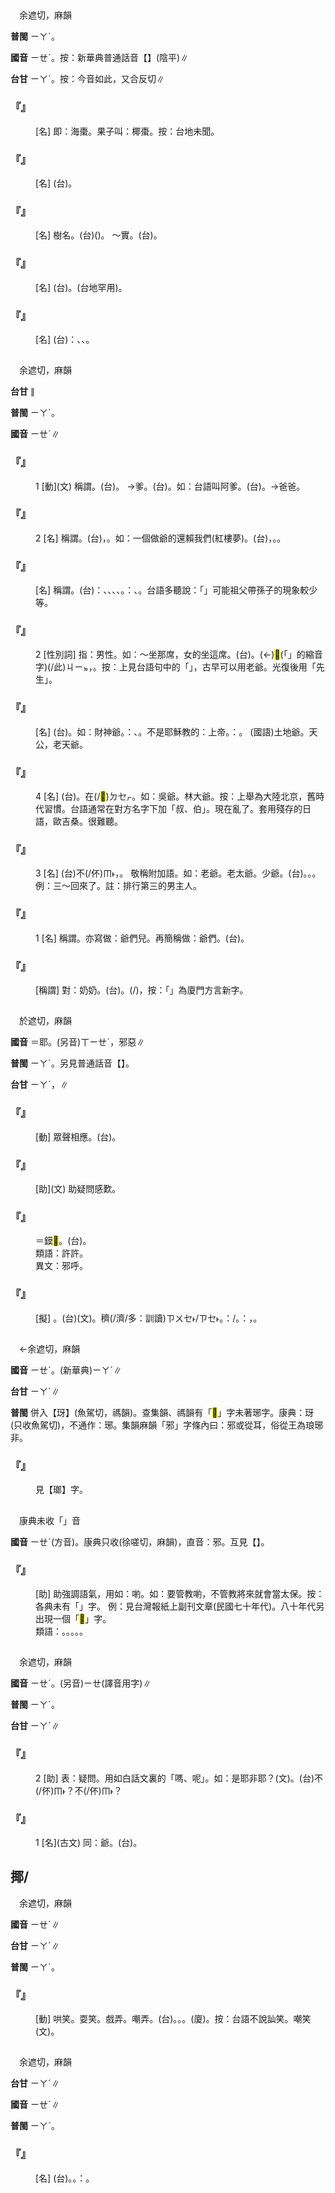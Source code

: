 
=={{ruby|椰|ㄧㄝˊ}}==

　余遮切，麻韻

'''普閩''' <rt>ㄧㄚˊ</rt>。

'''國音''' <rt>ㄧㄝˊ</rt>。按：新華典普通話音【{{ruby|椰|ㄧㄝ}}】(陰平)∥

'''台甘''' <rt>ㄧㄚˊ</rt>。按：今音如此，又合反切∥

    

==='''『{{ruby|棗|ㄗㄠˇ}}{{ruby|椰|ㄧㄝˊ}}』'''===
: [名] 即：海棗。果子叫：椰棗。按：台地未聞。
    

==='''『{{ruby|花|ㄏㄨㄚ}}{{ruby|椰|ㄧㄝˊ}}{{ruby|菜|ㄘㄞˋ}}』'''===
: [名] (台){{ruby|菜|ㄘㄞ˪}}{{ruby|花|ㄏㄨㆤ}}。
    

==='''『{{ruby|椰|ㄧㄝˊ}}{{ruby|子|·ㄗˇ}}』'''===
: [名] 樹名。(台){{ruby|椰|ㄧㄚˊ}}{{ruby|子|ㄐㄧˋ}}({{ruby|樹|ㄑㄧㄨ˫}})。 ～實。(台){{ruby|椰|ㄧㄚˊ}}{{ruby|子|ㄐㄧˋ}}。
    

==='''『{{ruby|椰|ㄧㄝˊ}}{{ruby|棗|ㄗㄠˇ}}』'''===
: [名] (台){{ruby|棗|ㄗㄜˋ}}{{ruby|椰|ㄧㄚˊ}}{{ruby|丌|ㆤ}}{{ruby|果|ㄍㄜˋ}}{{ruby|實|ㄒㄧㆵ ͘}}{{ruby|味|ㆠㄧ˫}}{{ruby|甜|ㄉㆪ}}。{{ruby|伊|ㄧ}}{{ruby|拉|ㄌㄚㆷ}}{{ruby|克|ㄎㄧㆤㆶ}}{{ruby|等|ㄉㄧㄥˋ}}{{ruby|地|ㄉㄨㆤ˫/ㄉㆤ˫}}{{ruby|丌|ㆤ}}{{ruby|出|ㄘㄨㆵ}}{{ruby|產|ㄙㄢˋ}}(台地罕用)。
    

==='''『{{ruby|椰|ㄧㄝˊ}}{{ruby|菜|ㄘㄞˋ}}』'''===
: [名] (台){{ruby|互|ㄏㆦ˫}}{{ruby|見|ㄍㆪ˪/ㄍㄧㄢ˪}}：{{ruby|捲|ㄍㆭˋ}}{{ruby|心|ㄒㄧㆬ}}{{ruby|菜|ㄘㄞ˪}}、{{ruby|洋|ㄧㆧˊ/ㄧㆫˊ}}{{ruby|白|ㄅㆤㆷ ͘}}{{ruby|菜|ㄘㄞ˪}}、{{ruby|花|ㄏㄨㆤ}}{{ruby|椰|ㄧㄚˊ}}{{ruby|菜|ㄘㄞ˪}}。
    

=={{ruby|爺|ㄧㄝˊ}}==

　余遮切，麻韻

'''台甘''' {{ruby|(文)|ㄧㄚˊ}}∥

'''普閩''' <rt>ㄧㄚˊ</rt>。

'''國音''' <rt>ㄧㄝˊ</rt>∥

    

==='''『{{ruby|爺|ㄧㄝˊ}}』'''===
:1  [動](文) 稱謂。(台){{ruby|古|ㄍㆦˋ}}{{ruby|早|ㄗㄚˋ}}{{ruby|人|ㄌㄤˊ}}{{ruby|稱|ㄑㄧㄥ}}{{ruby|呼|ㄏㆦ}}{{ruby|老|ㄌㄠ˪}}{{ruby|爸|ㄅㆤ˫}}{{ruby|叫|ㄍㄧㄜ˪}}{{ruby|做|ㄗㄨㆤ˪/ㄗㄜ˪}}{{ruby|爺|ㄧㄚˊ}}。 →爹。(台){{ruby|爹|ㄉㄧㄚ}}。如：台語叫阿爹。(台){{ruby|阿|ㄚ}}{{ruby|爸|ㄅㄚㆷ}}。→爸爸。
    

==='''『{{ruby|爺|ㄧㄝˊ}}』'''===
:2  [名] 稱謂。(台){{ruby|古|ㄍㆦˋ}}{{ruby|早|ㄗㄚˋ}}{{ruby|奴|ㄋㆦˊ/ㄌㆦˊ}}{{ruby|僕|ㄅㆦㆶ ͘}}，{{ruby|女|ㄌㄨˋ}}{{ruby|婢|ㄅㄧ˫}}{{ruby|稱|ㄑㄧㄥ}}{{ruby|呼|ㄏㆦ}}{{ruby|男|ㄌㆰˊ}}{{ruby|主|ㄗㄨˋ}}{{ruby|人|ㄌㄤˊ}}{{ruby|叫|ㄍㄧㄜ˪}}{{ruby|做|ㄗㄨㆤ˪/ㄗㄜ˪}}{{ruby|爺|ㄧㄚˊ}}。如：一個做爺的還賴我們(紅樓夢)。(台){{ruby|一|ㄧㆵ}}{{ruby|個|ㆤˊ}}{{ruby|做|ㄗㄨㆤ˪/ㄗㄜ˪}}{{ruby|人|·ㄌㄤˊ}}{{ruby|頭|ㄊㄠˊ}}{{ruby|家|ㄍㆤ}}{{ruby|丌|ㆤ}}{{ruby|人|ㄌㄤˊ}}，{{ruby|敢|ㄍㆩˋ}}{{ruby|猶|ㄧㄠˋ}}{{ruby|會|ㆤ˫}}{{ruby|騙|ㄆㄧㄢ˪}}{{ruby|<mark>&#xf8ee6;</mark>|ㆣㄨㄢˋ}}。{{{ruby|亦|ㄧㄚㆷ ͘}}{{ruby|有|ㄨ˫}}{{ruby|一|ㄧㆵ}}{{ruby|個|ㆤˊ}}{{ruby|頭|ㄊㄠˊ}}{{ruby|家|ㄍㆤ}}{{ruby|人|ㄌㄤˊ}}{{ruby|猶|ㄧㄠˋ}}在(/<mark>&#xf9549;</mark>)<rt>ㄉㆤㆷ</rt>{{ruby|騙|ㄆㄧㄢ˪}}簡(/囝)<rt>ㄍㄢˋ</rt>{{ruby|仔|ㄚ}}{{ruby|人|ㄌㄤˊ}}(/{{ruby|對|ㄉㄨㄧ˪}}{{ruby|<mark>&#xf8ee6;</mark>|ㆣㄨㄢˋ}}{{ruby|奴|ㄌㆦˊ/ㄋㆦˊ}}{{ruby|婢|ㄅㄧ˫}}{{ruby|人|ㄌㄤˊ}}，{{ruby|話|ㄨㆤ˫}}{{ruby|講|ㄍㆲˋ}}{{ruby|→|ㄍㆲ}}{{ruby|敢|ㄍㆰˋ}}{{ruby|會|ㆤ˫}}{{ruby|無|ㆠㄜˊ}}{{ruby|準|ㄗㄨㄣˋ}}{{ruby|算|ㄙㆭ˪}}{{ruby|了|·ㄌㄚ˪}}}。
    

==='''『{{ruby|爺|ㄧㄝˊ}}{{ruby|兒|ㄦ}}{{ruby|倆|ㄌㄧㄤˇ}}』'''===
: [名] 稱謂。(台){{ruby|按|ㄢ˪}}：{{ruby|今|ㄍㄧㆬ}}{{ruby|稱|ㄑㄧㄥ}}{{ruby|父|ㄏㄨ˫}}{{ruby|子|ㄗㄨˋ}}、{{ruby|父|ㄏㄨ˫}}{{ruby|女|ㄌㄨˋ/ㄌㄧˋ}}、{{ruby|公|ㄍㆲ}}{{ruby|及|ㄍㄚㆴ}}{{ruby|孫|ㄙㄨㄣ}}、{{ruby|叔|ㄐㄧㆤㆶ}}{{ruby|及|ㄍㄚㆷ}}{{ruby|侄|ㄉㄧㆵ ͘}}{{ruby|兒|ㄌㄧˊ/ㆢㄧˊ}}、{{ruby|侄|ㄉㄧㆵ}}{{ruby|女|ㄌㄧˋ/ㄌㄨˋ}}。{{ruby|如|ㆡㄨˊ/ㄌㄨˊ}}：{{ruby|台|ㄉㄞˊ}}{{ruby|語|ㆣㄨˋ/ㆣㄧˋ}}{{ruby|爸|ㄅㆤ˫}}{{ruby|仔|ㄚ}}{{ruby|囝|ㄍㆩˋ/ㄍㄧㆩˋ}}、{{ruby|公|ㄍㆲ}}{{ruby|孫|ㄙㄨㄣ}}{{ruby|仔|ㄚ}}。台語多聽說：「{{ruby|媽|ㄇㄚˋ}}{{ruby|孫|ㄙㄨㄣ}}{{ruby|仔|ㄚ}}」可能祖父帶孫子的現象較少等。
    

==='''『{{ruby|爺|ㄧㄝˊ}}{{ruby|兒|ㄦ}}{{ruby|們|·ㄇㄣˊ}}』'''===
:2  [性別詞] 指：男性。如：～坐那席，女的坐這席。(台){{ruby|丈|ㄉㄚ}}{{ruby|夫|ㄅㆦ}}。(←{{ruby|丈|ㄉㄧㆲ˫}}{{ruby|夫|ㄏㄨ}}){{ruby|丌|ㆤ}}{{ruby|坐|ㄗㄜ˫/ㄗㆤ˫}}<mark>&#xffb50;</mark>(「{{ruby|此|ㄐㄧˋ}}{{ruby|一|ㄐㄧㆵ ͘}}」{{ruby|個|ㆤˊ}}的縮音字)(/此)<rt>ㄐㄧㆵ</rt>{{ruby|爿|ㄅㄧㄥˊ}}，{{ruby|女|ㄌㄧˋ/ㄌㄨˋ}}{{ruby|丌|ㆤ}}{{ruby|坐|ㄗㄜ˫/ㄗㆤ˫}}{{ruby|彼|ㄏㄧˋ}}{{ruby|爿|ㄅㄧㄥˊ}}。按：上見台語句中的「{{ruby|丈|ㄉㄚ}}{{ruby|夫|ㄅㆦ}}」，古早可以用老爺。光復後用「先生」。
    

==='''『{{ruby|財|ㄘㄞˊ}}{{ruby|神|ㄕㄣˊ}}{{ruby|爺|ㄧㄝˊ}}』'''===
: [名] (台){{ruby|有|ㄨ˫}}{{ruby|迷|ㆠㆤˊ}}{{ruby|信|ㄒㄧㄣ˪}}{{ruby|敬|ㄍㄧㄥ˪}}{{ruby|神|ㄒㄧㄣˊ}}{{ruby|丌|ㆤ}}{{ruby|人|ㄌㄤˊ}}{{ruby|常|ㄒㄧㆲˊ}}{{ruby|在|ㄗㄞ˫}}{{ruby|神|ㄒㄧㄣˊ}}{{ruby|明|ㆠㄧㄥˊ}}{{ruby|名|ㄇㄧㄚˊ}}{{ruby|下|ㆤ˫}}{{ruby|面|ㆠㄧㄣ˫}}{{ruby|加|ㄍㄚ}}{{ruby|一|ㄐㄧㆵ ͘}}{{ruby|字|ㆢㄧ˫/ㄌㄧ˫}}{{ruby|爺|ㄧㄚˊ}}。如：財神爺。{{ruby|台|ㄉㄞˊ}}{{ruby|語|ㆣㄧˋ/ㆣㄨˋ}}{{ruby|中|ㄉㄧㆲ}}{{ruby|有|ㄨ˫}}：{{ruby|關|ㄍㄨㄢ}}{{ruby|帝|ㄉㆤ˪}}{{ruby|爺|ㄧㄚˊ}}、{{ruby|上|ㄒㄧㆲ˫}}{{ruby|帝|ㄉㆤ˪}}{{ruby|爺|ㄧㄚˊ}}。不是耶穌教的：上帝。{{ruby|台|ㄉㄞˊ}}{{ruby|語|ㆣㄧˋ/ㆣㄨˋ}}：{{ruby|土|ㄊㆦˋ}}{{ruby|地|ㄉㆤ˫/ㄉㄧ˫}}{{ruby|公|ㄍㆲ}}。 (國語)土地爺。天公，老天爺。
    

==='''『{{ruby|爺|ㄧㄝˊ}}』'''===
:4  [名] (台){{ruby|對|ㄉㄨㄧ˪}}{{ruby|人|ㄌㄤˊ}}{{ruby|表|ㄅㄧㄠˋ}}{{ruby|客|ㄎㆤㆷ}}{{ruby|氣|ㄎㄧ˪}}{{ruby|又|ㄧㄨ˫}}{{ruby|兼|ㄍㄧㆰ}}{{ruby|示|ㄒㄧ˫}}{{ruby|親|ㄑㄧㄣ}}{{ruby|近|ㄍㄨㄣ˫/ㄍㄧㄣ˫}}{{ruby|丌|ㆤ}}{{ruby|尊|ㄗㄨㄣ}}{{ruby|敬|ㄍㄧㄥ˪}}{{ruby|附|ㄏㄨ˫}}{{ruby|加|ㄍㄚ}}{{ruby|語|ㆣㄨˋ/ㆣㄧˋ}}。{{ruby|附|ㄏㄨ˫}}在(/<mark>&#xf9549;</mark>)<rt>ㄉㆤㆷ</rt>{{ruby|姓|ㄒㄧㄥ˪}}{{ruby|氏|ㄒㄧ˪}}{{ruby|下|ㆤ˫/ㄍㆤ˫}}{{ruby|面|ㆠㄧㄣ˫}}。如：吳爺。林大爺。按：上舉為大陸北京，舊時代習慣。台語通常在對方名字下加「叔、伯」。現在亂了。套用殘存的日語，歐吉桑。很難聽。
    

==='''『{{ruby|爺|ㄧㄝˊ}}』'''===
:3  [名] (台)不(/伓)<rt>ㆬ˫</rt>{{ruby|論|ㄌㄨㄣ˫}}{{ruby|老|ㄌㄜˋ/ㄋㆦˋ}}{{ruby|少|ㄒㄧㄠˋ}}{{ruby|凡|ㄏㄨㄢˊ}}{{ruby|屬|ㄒㄧㆦㆶ ͘}}{{ruby|尊|ㄗㄨㄣ}}{{ruby|輩|ㄅㄨㆤ˪}}{{ruby|丌|ㆤ}}{{ruby|人|ㄌㄤˊ}}，{{ruby|敬|ㄍㄧㄥ˪}}{{ruby|稱|ㄑㄧㄥ}}{{ruby|爺|ㄧㄚˊ}}。 敬稱附加語。如：老爺。老太爺。少爺。(台){{ruby|老|ㄌㄠ˫}}{{ruby|爺|ㄧㄚˊ}}。{{ruby|老|ㄌㄠ˫}}{{ruby|太|ㄊㄞ˪}}{{ruby|爺|ㄧㄚˊ}}。{{ruby|少|ㄒㄧㄠˋ}}{{ruby|爺|ㄧㄚˊ}}。 例：三～回來了。註：排行第三的男主人。
:
    

==='''『{{ruby|爺|ㄧㄝˊ}}{{ruby|兒|ㄦ}}{{ruby|們|·ㄇㄣˊ}}』'''===
:1  [名] 稱謂。亦寫做：爺們兒。再簡稱做：爺們。(台){{ruby|合|ㄏㄚㆴ ͘}}{{ruby|稱|ㄑㄧㄥ}}{{ruby|男|ㄌㆰˊ}}{{ruby|姓|ㄒㄧㄥ˪}}{{ruby|長|ㄉㄧㆲˋ}}{{ruby|輩|ㄅㄨㆤ˪}}{{ruby|及|ㄍㄚㆷ}}{{ruby|伊|ㄧ}}{{ruby|丌|ㆤ}}{{ruby|幼|ㄧㄨ˪}}{{ruby|輩|ㄅㄨㆤ˪}}。
    

==='''『{{ruby|爺|ㄧㄝˊ}}{{ruby|爺|·ㄧㄝˊ}}』'''===
: [稱謂] 對：奶奶。(台){{ruby|阿|ㄚ}}{{ruby|公|ㄍㆲ}}。{{ruby|俺|ㄢˋ}}{{ruby|公|ㄍㆲ}}(/{{ruby|<mark>&#xf9c52;</mark>|ㄢˋ}}{{ruby|公|ㄍㆲ}})，按：「{{ruby|<mark>&#xf9c52;</mark>|ㄢˋ}}」為廈門方言新字。
    

=={{ruby|邪|ㄧㄝˊ}}==

　於遮切，麻韻

'''國音''' {{ruby|(文)|ㄧㄝˊ}}＝耶。(另音)<rt>ㄒㄧㄝˊ</rt>，邪惡∥

'''普閩''' <rt>ㄧㄚˊ</rt>。另見普通話音【{{ruby|邪|ㄒㄧㄝˊ}}】。

'''台甘''' <rt>ㄧㄚˊ</rt>{{ruby|。|ㄒㄧㄚˊ}}，{{ruby|邪|ㄒㄧㄚˊ}}{{ruby|惡|ㆦㆶ}}∥

    

==='''『{{ruby|邪|ㄧㄝˊ}}{{ruby|呼|ㄏㄨ}}』'''===
: [動] 眾聲相應。(台){{ruby|眾|ㄐㄧㄥ˪/ㄐㄧㆲ˪}}{{ruby|人|ㄌㄤˊ}}{{ruby|號|ㄏㄜ˫}}{{ruby|齊|ㄗㄨㆤˊ/ㄗㆤˊ}}{{ruby|喝|ㄏㄨㄚㆷ}}{{ruby|喊|ㄏㄧㆰ˪}}。
    

==='''『{{ruby|邪|ㄧㄝˊ}}』'''===
: [助](文) 助疑問感歎。
    

==='''『{{ruby|莫|ㄇㄛˋ}}{{ruby|邪|ㄧㄝˊ}}』'''===
:  ＝鏌<mark>&#xf91f6;</mark>。(台){{ruby|古|ㄍㆦˋ}}{{ruby|早|ㄗㄚˋ}}{{ruby|時|ㄒㄧˊ}}{{ruby|丌|ㆤ}}{{ruby|<mark>&#xf9fd6;</mark>|ㄍㄧㆰˋ}}{{ruby|名|ㄇㄧㄚˊ}}。
:類語：許許。
:
:異文：邪呼。
:
    

==='''『{{ruby|邪|ㄧㄝˊ}}{{ruby|許|ㄏㄨˇ}}』'''===
: [擬] {{ruby|許|ㄏㄨˇ}}{{ruby|許|ㄏㄨˇ}}。(台){{ruby|邪|ㄧㄚˊ}}{{ruby|許|ㄏㆦˋ}}(文)。穧(/濟/多：訓讀)<rt>ㄗㄨㆤ˫/ㄗㆤ˫</rt>{{ruby|人|ㄌㄤˊ}}{{ruby|做|ㄗㄨㆤ˪/ㄗㄜ˪}}{{ruby|粗|ㄘㆦ}}{{ruby|重|ㄉㄤ˫}}{{ruby|功|ㄎㄤ}}{{ruby|課|ㄎㆤ˪/ㄎㄨㆤ˪}}{{ruby|同|ㄉㄤˊ}}{{ruby|齊|ㄗㄨㆤˊ/ㄗㆤˊ}}{{ruby|出|ㄘㄨㆵ}}{{ruby|聲|ㄒㄧㆩ}}{{ruby|助|ㄗㆦ˫}}{{ruby|勢|ㄙㆤ˪}}{{ruby|丌|ㆤ}}{{ruby|聲|ㄒㄧㆩ}}。{{ruby|像|ㄑㄧㆫ˫/ㄑㄧㆧ˫}}{{ruby|講|ㄍㆲˋ}}{{ruby|→|ㄍㆲ}}：{{ruby|( )|ㄏㆥ˪}}{{ruby|啊|ㄚ}}/{{ruby|( )|ㄏㆩ˪}}{{ruby|啊|ㄚ}}。{{ruby|扛|ㄍㆭ}}{{ruby|轎|ㄍㄧㄜ˫}}{{ruby|丌|ㆤ}}{{ruby|人|ㄌㄤˊ}}{{ruby|一|ㄧㆵ}}{{ruby|前|ㄐㄧㄥˊ/ㄐㄧㄢˊ}}{{ruby|一|ㄧㆵ}}{{ruby|後|ㄠ˫}}{{ruby|喝|ㄏㄨㄚㆷ}}{{ruby|講|ㄍㆲˋ}}{{ruby|→|ㄍㆲ}}：{{ruby|( )|ㄏㆤ}}{{ruby|( )|ㄋㆦ}}{{ruby|( )|ㄏㆤ}}{{ruby|( )|ㄋㆦ}}，{{ruby|( )|ㄏㆥ˪}}{{ruby|( )|ㄋㆦㆷ}}{{ruby|( )|ㄏㆥ˪}}{{ruby|( )|ㄋㆦㆷ}}。
    

=={{ruby|琊|ㄧㄝˊ}}==

　←余遮切，麻韻{{ruby|＝|ㄧㄚˊ}}

'''國音''' <rt>ㄧㄝˊ</rt>。(新華典)<rt>ㄧㄚˊ</rt>∥

'''台甘''' <rt>ㄧㄚˊ</rt>∥

'''普閩''' 併入【玡】(魚駕切，禡韻)。查集韻、禡韻有「<mark>&#xffb5c;</mark>」字未著琊字。康典：玡(只收魚駕切)，不通作：琊。集韻麻韻「邪」字條內曰：邪或從耳，俗從王為琅琊非。

    

==='''『{{ruby|瑯|ㄌㄤˊ}}{{ruby|琊|ㄧㄝˊ}}』'''===
:  見【瑯】字。
    

=={{ruby|<mark>&#xf9ae5;</mark>|ㄧㄝˊ}}==

　康典未收「{{ruby|<mark>&#xf9ae5;</mark>|ㄧㄝˊ}}」音

'''國音''' <rt>ㄧㄝˊ</rt>(方音)。康典只收(徐嗟切，麻韻)，直音：邪。互見【{{ruby|<mark>&#xf9ae5;</mark>|ㄒㄧㄝˊ}}】。

    

==='''『{{ruby|<mark>&#xf9ae5;</mark>|ㄧㄝˊ}}』'''===
: [助] 助強調語氣，用如：喲。如：要管教喲，不管教將來就會當太保{{ruby|<mark>&#xf9ae5;</mark>|ㄧㄝˊ}}。按：各典未有「{{ruby|<mark>&#xf9ae5;</mark>|ㄧㄝˊ}}」字。 例：見台灣報紙上副刊文章(民國七十年代)。八十年代另出現一個「<mark>&#xf9ae4;</mark>」字。
:類語：{{ruby|<mark>&#xf9ae5;</mark>|ㄧㄝˊ}}。{{ruby|喲|ㄧㄛ}}。{{ruby|喔|ㄛ}}。{{ruby|啊|ㄚ}}。{{ruby|囉|·ㄌㄨㄛˊ}}。
:
    

=={{ruby|耶|ㄧㄝˊ}}==

　余遮切，麻韻

'''國音''' <rt>ㄧㄝˊ</rt>。(另音)<rt>ㄧㄝ</rt>(譯音用字)∥

'''普閩''' <rt>ㄧㄚˊ</rt>。

'''台甘''' <rt>ㄧㄚˊ</rt>∥

    

==='''『{{ruby|耶|ㄧㄝˊ}}』'''===
:2  [助] 表：疑問。用如白話文裏的「嗎、呢」。如：是耶非耶？(文)。(台){{ruby|著|ㄉㄧㄜㆷ ͘}}{{ruby|抑|ㄚㆷ ͘}}不(/伓)<rt>ㆬ˫</rt>{{ruby|著|ㄉㄧㄜㆷ ͘}}？{{ruby|到|ㄉㄠ˪}}{{ruby|底|ㄉㄨㆤˋ/ㄉㆤˋ}}{{ruby|是|ㄒㄧ˫}}{{ruby|著|ㄉㄧㄜㆷ}}{{ruby|抑|ㄧㄚㆷ}}不(/伓)<rt>ㆬ˫</rt>？
    

==='''『{{ruby|耶|ㄧㄝˊ}}』'''===
:1  [名](古文) 同：爺。(台){{ruby|耶|ㄧㄚˊ}}。
    

==揶/{{ruby|<mark>&#xf95d9;</mark>|ㄧㄝˊ}}==

　余遮切，麻韻

'''國音''' <rt>ㄧㄝˊ</rt>∥

'''台甘''' <rt>ㄧㄚˊ</rt>∥

'''普閩''' <rt>ㄧㄚˊ</rt>。

    

==='''『{{ruby|揶|ㄧㄝˊ}}{{ruby|揄|ㄩˊ}}』'''===
: [動] 哄笑。耍笑。戲弄。嘲弄。(台){{ruby|滾|ㄍㄨㄣˋ}}{{ruby|笑|ㄑㄧㄜ˪}}。{{ruby|喜|ㄏㄧˋ}}{{ruby|弄|ㄌㄤ˫}}。{{ruby|謔|ㆣㄧㄜㆷ ͘/ㆣㄧㄜ˫}}。(廈){{ruby|訕|ㄙㄨㄢ}}{{ruby|笑|ㄑㄧㄜ˪}}。按：台語不說訕笑。嘲笑(文)。
    

=={{ruby|<mark>&#xf91f6;</mark>|ㄧㄝˊ}}==

　余遮切，麻韻

'''台甘''' <rt>ㄧㄚˊ</rt>∥

'''國音''' <rt>ㄧㄝˊ</rt>∥

'''普閩''' <rt>ㄧㄚˊ</rt>。

    

==='''『{{ruby|鏌|ㄇㄛˋ}}{{ruby|<mark>&#xf91f6;</mark>|ㄧㄝˊ}}』'''===
: [名] (台){{ruby|鏌|ㆠㆦㆶ ͘}}{{ruby|<mark>&#xf91f6;</mark>|ㄧㄚˊ}}。{{ruby|古|ㄍㆦˋ}}{{ruby|代|ㄉㄞ˫}}{{ruby|寶|ㄅㄜˋ}}{{ruby|<mark>&#xf9fd6;</mark>|ㄍㄧㆰˋ}}{{ruby|丌|ㆤ}}{{ruby|名|ㄇㄧㄚˊ}}。{{ruby|簡|ㄍㄢˋ}}{{ruby|寫|ㄒㄧㄚˋ}}：{{ruby|莫|ㆠㆦㆶ ͘}}{{ruby|邪|ㄧㄚˊ}}。
    
